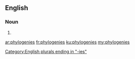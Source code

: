 ==English==

===Noun===
{{head|en|noun plural form}}

# {{plural of|phylogeny|lang=en}}

[[Category:English plurals ending in "-ies"]]

[[ar:phylogenies]]
[[fr:phylogenies]]
[[ku:phylogenies]]
[[my:phylogenies]]